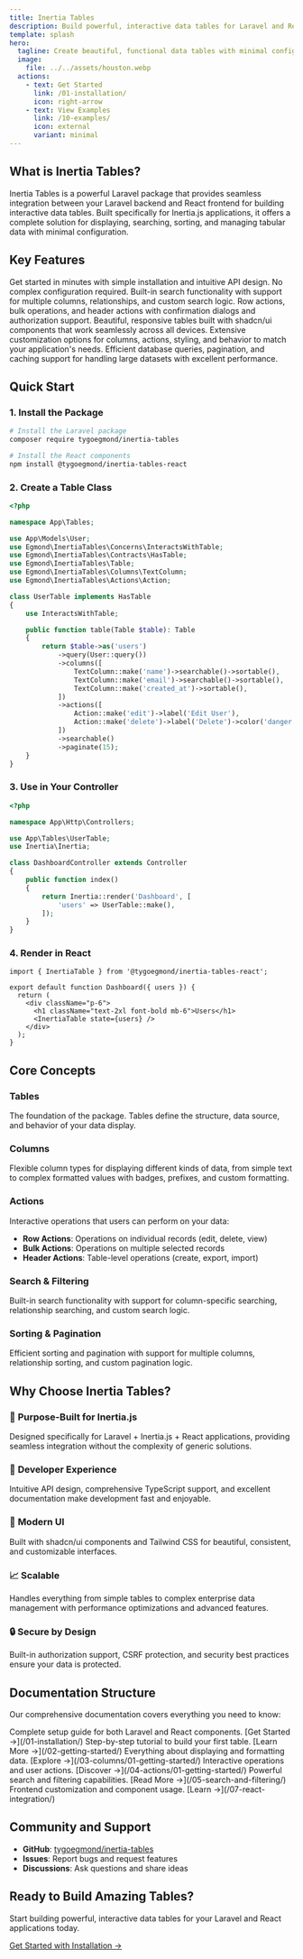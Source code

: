 ```yaml
---
title: Inertia Tables
description: Build powerful, interactive data tables for Laravel and React with Inertia.js integration.
template: splash
hero:
  tagline: Create beautiful, functional data tables with minimal configuration
  image:
    file: ../../assets/houston.webp
  actions:
    - text: Get Started
      link: /01-installation/
      icon: right-arrow
    - text: View Examples
      link: /10-examples/
      icon: external
      variant: minimal
---
```



## What is Inertia Tables?

Inertia Tables is a powerful Laravel package that provides seamless integration between your Laravel backend and React frontend for building interactive data tables. Built specifically for Inertia.js applications, it offers a complete solution for displaying, searching, sorting, and managing tabular data with minimal configuration.

## Key Features

<CardGrid stagger>
	<Card title="🚀 Easy Setup" icon="rocket">
		Get started in minutes with simple installation and intuitive API design. No complex configuration required.
	</Card>
	<Card title="🔍 Powerful Search" icon="magnifier">
		Built-in search functionality with support for multiple columns, relationships, and custom search logic.
	</Card>
	<Card title="⚡ Interactive Actions" icon="lightning">
		Row actions, bulk operations, and header actions with confirmation dialogs and authorization support.
	</Card>
	<Card title="📱 Responsive Design" icon="tablet">
		Beautiful, responsive tables built with shadcn/ui components that work seamlessly across all devices.
	</Card>
	<Card title="🎨 Customizable" icon="setting">
		Extensive customization options for columns, actions, styling, and behavior to match your application's needs.
	</Card>
	<Card title="⚡ Performance Optimized" icon="approve-check">
		Efficient database queries, pagination, and caching support for handling large datasets with excellent performance.
	</Card>
</CardGrid>

## Quick Start

### 1. Install the Package

```bash
# Install the Laravel package
composer require tygoegmond/inertia-tables

# Install the React components
npm install @tygoegmond/inertia-tables-react
```

### 2. Create a Table Class

```php
<?php

namespace App\Tables;

use App\Models\User;
use Egmond\InertiaTables\Concerns\InteractsWithTable;
use Egmond\InertiaTables\Contracts\HasTable;
use Egmond\InertiaTables\Table;
use Egmond\InertiaTables\Columns\TextColumn;
use Egmond\InertiaTables\Actions\Action;

class UserTable implements HasTable
{
    use InteractsWithTable;

    public function table(Table $table): Table
    {
        return $table->as('users')
            ->query(User::query())
            ->columns([
                TextColumn::make('name')->searchable()->sortable(),
                TextColumn::make('email')->searchable()->sortable(),
                TextColumn::make('created_at')->sortable(),
            ])
            ->actions([
                Action::make('edit')->label('Edit User'),
                Action::make('delete')->label('Delete')->color('danger'),
            ])
            ->searchable()
            ->paginate(15);
    }
}
```

### 3. Use in Your Controller

```php
<?php

namespace App\Http\Controllers;

use App\Tables\UserTable;
use Inertia\Inertia;

class DashboardController extends Controller
{
    public function index()
    {
        return Inertia::render('Dashboard', [
            'users' => UserTable::make(),
        ]);
    }
}
```

### 4. Render in React

```tsx
import { InertiaTable } from '@tygoegmond/inertia-tables-react';

export default function Dashboard({ users }) {
  return (
    <div className="p-6">
      <h1 className="text-2xl font-bold mb-6">Users</h1>
      <InertiaTable state={users} />
    </div>
  );
}
```

## Core Concepts

### Tables
The foundation of the package. Tables define the structure, data source, and behavior of your data display.

### Columns
Flexible column types for displaying different kinds of data, from simple text to complex formatted values with badges, prefixes, and custom formatting.

### Actions
Interactive operations that users can perform on your data:
- **Row Actions**: Operations on individual records (edit, delete, view)
- **Bulk Actions**: Operations on multiple selected records
- **Header Actions**: Table-level operations (create, export, import)

### Search & Filtering
Built-in search functionality with support for column-specific searching, relationship searching, and custom search logic.

### Sorting & Pagination
Efficient sorting and pagination with support for multiple columns, relationship sorting, and custom pagination logic.

## Why Choose Inertia Tables?

### 🎯 **Purpose-Built for Inertia.js**
Designed specifically for Laravel + Inertia.js + React applications, providing seamless integration without the complexity of generic solutions.

### 🔧 **Developer Experience**
Intuitive API design, comprehensive TypeScript support, and excellent documentation make development fast and enjoyable.

### 🎨 **Modern UI**
Built with shadcn/ui components and Tailwind CSS for beautiful, consistent, and customizable interfaces.

### 📈 **Scalable**
Handles everything from simple tables to complex enterprise data management with performance optimizations and advanced features.

### 🔒 **Secure by Design**
Built-in authorization support, CSRF protection, and security best practices ensure your data is protected.

## Documentation Structure

Our comprehensive documentation covers everything you need to know:

<CardGrid>
	<Card title="Installation" icon="document">
		Complete setup guide for both Laravel and React components.
		[Get Started →](/01-installation/)
	</Card>
	<Card title="Getting Started" icon="rocket">
		Step-by-step tutorial to build your first table.
		[Learn More →](/02-getting-started/)
	</Card>
	<Card title="Columns" icon="list-format">
		Everything about displaying and formatting data.
		[Explore →](/03-columns/01-getting-started/)
	</Card>
	<Card title="Actions" icon="setting">
		Interactive operations and user actions.
		[Discover →](/04-actions/01-getting-started/)
	</Card>
	<Card title="Search & Filtering" icon="magnifier">
		Powerful search and filtering capabilities.
		[Read More →](/05-search-and-filtering/)
	</Card>
	<Card title="React Integration" icon="external">
		Frontend customization and component usage.
		[Learn →](/07-react-integration/)
	</Card>
</CardGrid>

## Community and Support

- **GitHub**: [tygoegmond/inertia-tables](https://github.com/tygoegmond/inertia-tables)
- **Issues**: Report bugs and request features
- **Discussions**: Ask questions and share ideas

## Ready to Build Amazing Tables?

Start building powerful, interactive data tables for your Laravel and React applications today.

[Get Started with Installation →](/01-installation/)
